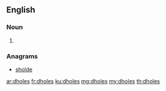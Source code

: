 ==English==

===Noun===
{{head|en|plural}}

# {{plural of|dhole|lang=en}}

===Anagrams===
* [[sholde#English|sholde]]

[[ar:dholes]]
[[fr:dholes]]
[[ku:dholes]]
[[mg:dholes]]
[[my:dholes]]
[[th:dholes]]
